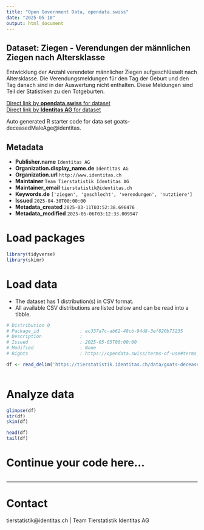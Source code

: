 ```yaml
---
title: "Open Government Data, opendata.swiss"
date: "2025-05-10"
output: html_document
---
```


## Dataset: Ziegen - Verendungen der männlichen Ziegen nach Altersklasse

Entwicklung der Anzahl verendeter männlicher Ziegen aufgeschlüsselt nach Altersklasse. Die Verendungsmeldungen für den Tag der Geburt und den Tag danach sind in der Auswertung nicht enthalten. Diese Meldungen sind Teil der Statistiken zu den Totgeburten.

[Direct link by **opendata.swiss** for dataset](https://opendata.swiss/de/dataset/ziegen-verendungen-der-mannlichen-ziegen-nach-altersklasse)<br>
[Direct link by **Identitas AG** for dataset](https://tierstatistik.identitas.ch/)

Auto generated R starter code for data set goats-deceasedMaleAge@identitas.

## Metadata

- **Publisher.name** `Identitas AG`
- **Organization.display_name.de** `Identitas AG`
- **Organization.url** `http://www.identitas.ch`
- **Maintainer** `Team Tierstatistik Identitas AG`
- **Maintainer_email** `tierstatistik@identitas.ch`
- **Keywords.de** `['ziegen', 'geschlecht', 'verendungen', 'nutztiere']`
- **Issued** `2025-04-30T00:00:00`
- **Metadata_created** `2025-03-11T03:52:38.696476`
- **Metadata_modified** `2025-05-06T03:12:33.009947`


# Load packages

```r

library(tidyverse)
library(skimr)

```

# Load data

-   The dataset has 1 distribution(s) in CSV format.
-   All available CSV distributions are listed below and can be read into a tibble.

```r

# Distribution 0
# Package_id               : ec337a7c-ab62-48cb-94d8-3ef820b73235
# Description              : 
# Issued                   : 2025-05-05T00:00:00
# Modified                 : None
# Rights                   : https://opendata.swiss/terms-of-use#terms_by

df <- read_delim('https://tierstatistik.identitas.ch/data/goats-deceasedMaleAge.csv')



```

# Analyze data

```r

glimpse(df)
str(df)
skim(df)

head(df)
tail(df)

```

# Continue your code here...

```r

```

------------------------------------------------------------------------

# Contact

tierstatistik@identitas.ch | Team Tierstatistik Identitas AG
